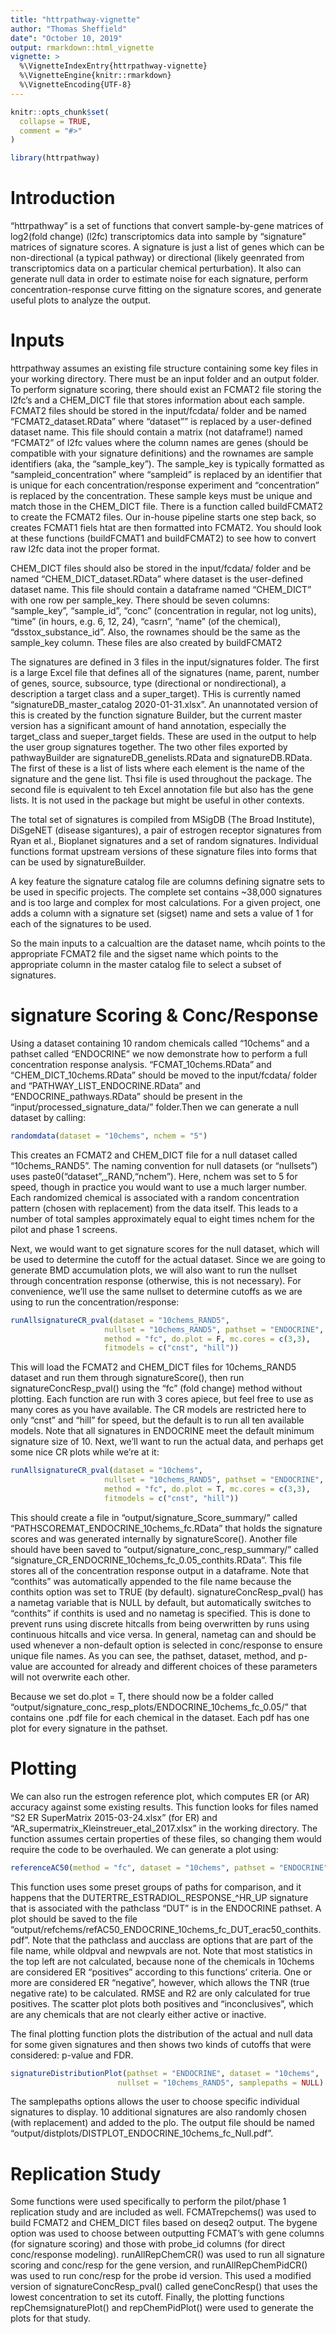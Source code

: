 ---
title: "httrpathway-vignette"
author: "Thomas Sheffield"
date": "October 10, 2019"
output: rmarkdown::html_vignette
vignette: >
  %\VignetteIndexEntry{httrpathway-vignette}
  %\VignetteEngine{knitr::rmarkdown}
  %\VignetteEncoding{UTF-8}
---

```{r, include = FALSE}
knitr::opts_chunk$set(
  collapse = TRUE,
  comment = "#>"
)
```

```{r setup}
library(httrpathway)
```

# Introduction

"httrpathway" is a set of functions that convert sample-by-gene matrices of log2(fold change) (l2fc) transcriptomics data into sample by "signature" matrices of signature scores. A signature is just a list of genes which can be non-directional (a typical pathway) or directional (likely geenrated from transcriptomics data on a particular chemical perturbation). It also can generate null data in order to estimate noise for each signature, perform concentration-response curve fitting on the signature scores, and generate useful plots to analyze the output.

# Inputs

httrpathway assumes an existing file structure containing some key files in your working directory. There must be an input folder and an output folder. To perform signature scoring, there should exist an FCMAT2 file storing the l2fc's and a CHEM_DICT file that stores information about each sample. FCMAT2 files should be stored in the input/fcdata/ folder and be named "FCMAT2_dataset.RData" where "dataset"" is replaced by a user-defined dataset name. This file should contain a matrix (not dataframe!) named "FCMAT2" of l2fc values where the column names are genes (should be compatible with your signature definitions) and the rownames are sample identifiers (aka, the "sample_key"). The sample_key is typically formatted as "sampleid_concentration" where "sampleid" is replaced by an identifier that is unique for each concentration/response experiment and "concentration" is replaced by the concentration. These sample keys must be unique and match those in the CHEM_DICT file. There is a function called buildFCMAT2 to create the FCMAT2 files. Our in-house pipeline starts one step back, so creates FCMAT1 fiels htat are then formatted into FCMAT2. You should look at these functions (buildFCMAT1 and buildFCMAT2) to see how to convert raw l2fc data inot the proper format. 

CHEM_DICT files should also be stored in the input/fcdata/ folder and be named "CHEM_DICT_dataset.RData" where dataset is the user-defined dataset name. This file should contain a dataframe named "CHEM_DICT" with one row per sample_key. There should be seven columns: "sample_key", "sample_id", "conc" (concentration in regular, not log units), "time" (in hours, e.g. 6, 12, 24), "casrn", "name" (of the chemical), "dsstox_substance_id". Also, the rownames should be the same as the sample_key column. These files are also created by buildFCMAT2

The signatures are defined in 3 files in the input/signatures folder. The first is a large Excel file that defines all of the signatures (name, parent, number of genes, source, subsource, type (directional or nondirectional), a description a target class and a super_target). 
THis is currently named "signatureDB_master_catalog 2020-01-31.xlsx". 
An unannotated version of this is created by the function signature Builder, but the current master version has a significant amount of hand annotation, especially the target_class and sueper_target fields. These are used in the output to help the user group signatures together. The two other files exported by pathwayBuilder are signatureDB_genelists.RData and signatureDB.RData. The first of these is a list of lists where each element is the name of the signature and the gene list. Thsi file is used throughout the package. The second file is equivalent to teh Excel annotation file but also has the gene lists. It is not used in the package but might be useful in other contexts.

The total set of signatures is compiled from MSigDB (The Broad Institute), DiSgeNET (disease sigantures), a pair of estrogen receptor signatures from Ryan et al., Bioplanet signatures and a set of random signatures. Individual functions format upstream versions of these signature files into forms that can be used by signatureBuilder. 

A key feature the signature catalog file are columns defining signatre sets to be used in specific projects. The complete set contains ~38,000 signatures and is too large and complex for most calculations. For a given project, one adds a column with a signature set (sigset) name and sets a value of 1 for each of the signatures to be used.

So the main inputs to a calcualtion are the dataset name, whcih points to the appropriate FCMAT2 file and the sigset name which points to the appropriate column in the master catalog file to select a subset of signatures. 


# signature Scoring & Conc/Response

Using a dataset containing 10 random chemicals called "10chems" and a pathset called "ENDOCRINE" we now demonstrate how to perform a full concentration response analysis. "FCMAT_10chems.RData" and "CHEM_DICT_10chems.RData" should be moved to the input/fcdata/ folder and "PATHWAY_LIST_ENDOCRINE.RData" and "ENDOCRINE_pathways.RData" should be present in the "input/processed_signature_data/" folder.Then we can generate a null dataset by calling:

```{r eval=FALSE}
randomdata(dataset = "10chems", nchem = "5")
```

This creates an FCMAT2 and CHEM_DICT file for a null dataset called "10chems_RAND5". The naming convention for null datasets (or "nullsets") uses paste0("dataset",_RAND,"nchem"). Here, nchem was set to 5 for speed, though in practice you would want to use a much larger number. Each randomized chemical is associated with a random concentration pattern (chosen with replacement) from the data itself. This leads to a number of total samples approximately equal to eight times nchem for the pilot and phase 1 screens.

Next, we would want to get signature scores for the null dataset, which will be used to determine the cutoff for the actual dataset. Since we are going to generate BMD accumulation plots, we will also want to run the nullset through concentration response (otherwise, this is not necessary). For convenience, we'll use the same nullset to determine cutoffs as we are using to run the concentration/response:

```{r eval=FALSE}
runAllsignatureCR_pval(dataset = "10chems_RAND5",
                     nullset = "10chems_RAND5", pathset = "ENDOCRINE",
                     method = "fc", do.plot = F, mc.cores = c(3,3), 
                     fitmodels = c("cnst", "hill"))
```

This will load the FCMAT2 and CHEM_DICT files for 10chems_RAND5 dataset and run them through signatureScore(), then run signatureConcResp_pval() using the "fc" (fold change) method without plotting. Each function are run with 3 cores apiece, but feel free to use as many cores as you have available. The CR models are restricted here to only "cnst" and "hill" for speed, but the default is to run all ten available  models. Note that all signatures in ENDOCRINE meet the default minimum signature size of 10. Next, we'll want to run the actual data, and perhaps get some nice CR plots while we're at it:

```{r eval=FALSE}
runAllsignatureCR_pval(dataset = "10chems", 
                     nullset = "10chems_RAND5", pathset = "ENDOCRINE",
                     method = "fc", do.plot = T, mc.cores = c(3,3), 
                     fitmodels = c("cnst", "hill"))
```

This should create a file in "output/signature_Score_summary/" called "PATHSCOREMAT_ENDOCRINE_10chems_fc.RData" that holds the signature scores and was generated internally by signatureScore(). Another file should have been saved to "output/signature_conc_resp_summary/" called "signature_CR_ENDOCRINE_10chems_fc_0.05_conthits.RData". This file stores all of the concentration response output in a dataframe. Note that "conthits" was automatically appended to the file name because the conthits option was set to TRUE (by default). signatureConcResp_pval() has a nametag variable that is NULL by default, but automatically switches to "conthits" if conthits is used and no nametag is specified. This is done to prevent runs using discrete hitcalls from being overwritten by runs using continuous hitcalls and vice versa. In general, nametag can and should be used whenever a non-default option is selected in conc/response to ensure unique file names. As you can see, the pathset, dataset, method, and p-value are accounted for already and different choices of these parameters will not overwrite each other.

Because we set do.plot = T, there should now be a folder called "output/signature_conc_resp_plots/ENDOCRINE_10chems_fc_0.05/" that contains one .pdf file for each chemical in the dataset. Each pdf has one plot for every signature in the pathset.

# Plotting

We can also run the estrogen reference plot, which computes ER (or AR) accuracy against some existing results. This function looks for files named "S2 ER SuperMatrix 2015-03-24.xlsx" (for ER) and "AR_supermatrix_Kleinstreuer_etal_2017.xlsx" in the working directory. The function assumes certain properties of these files, so changing them would require the code to be overhauled. We can generate a plot using:

```{r eval=FALSE}
referenceAC50(method = "fc", dataset = "10chems", pathset = "ENDOCRINE", nullset = "10chems_RAND5",oldpval = .05, nametag = "conthits", conthits= T, pathclass = "DUT", aucclass = "erac50")
```

This function uses some preset groups of paths for comparison, and it happens that the DUTERTRE_ESTRADIOL_RESPONSE_^HR_UP signature that is associated with the pathclass "DUT" is in the ENDOCRINE pathset. A plot should be saved to the file "output/refchems/refAC50_ENDOCRINE_10chems_fc_DUT_erac50_conthits.pdf". Note that the pathclass and aucclass are options that are part of the file name, while oldpval and newpvals are not. Note that most statistics in the top left are not calculated, because none of the chemicals in 10chems are considered ER "positives" according to this functions' criteria. One or more are considered ER "negative", however, which allows the TNR (true negative rate) to be calculated. RMSE and R2 are only calculated for true positives. The scatter plot plots both positives and "inconclusives", which are any chemicals that are not clearly either active or inactive. 

The final plotting function plots the distribution of the actual and null data for some given signatures and then shows two kinds of cutoffs that were considered: p-value and FDR.

```{r eval=FALSE}
signatureDistributionPlot(pathset = "ENDOCRINE", dataset = "10chems",
                        nullset = "10chems_RAND5", samplepaths = NULL)
```

The samplepaths options allows the user to choose specific individual signatures to display. 10 additional signatures are also randomly chosen (with replacement) and added to the plo. The output file should be named "output/distplots/DISTPLOT_ENDOCRINE_10chems_fc_Null.pdf".

# Replication Study

Some functions were used specifically to perform the pilot/phase 1 replication study and are included as well. FCMATrepchems() was used to build FCMAT2 and CHEM_DICT files based on deseq2 output. The bygene option was used to choose between outputting FCMAT's with gene columns (for signature scoring) and those with probe_id columns (for direct conc/response modeling). runAllRepChemCR() was used to run all signature scoring and conc/resp for the gene version, and runAllRepChemPidCR() was used to run conc/resp for the probe id version. This used a modified version of signatureConcResp_pval() called geneConcResp() that uses the lowest concentration to set its cutoff. Finally, the plotting functions repChemsignaturePlot() and repChemPidPlot() were used to generate the plots for that study.
